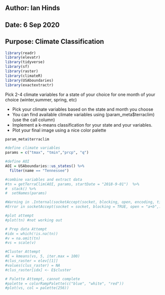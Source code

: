 ## Author: Ian Hinds
## Date: 6 Sep 2020
## Purpose: Climate Classification

```r
library(readr)
library(elevatr)
library(tidyverse)
library(sf)
library(raster)
library(climateR)
library(USAboundaries)
library(exactextractr)
```
Pick 2-4 climate variables for a state of your choice for one month of your choice (winter,summer, spring, etc)

* Pick your climate variables based on the state and month you choose
* You can find available climate variables using (param_meta$terraclim) (use the call column)
* Implement a k-means classification for your state and your variables.
* Plot your final image using a nice color palette

```r
param_meta$terraclim

#define climate variables
params = c("tmax", "tmin","prcp", "q")

#define AOI
AOI = USAboundaries::us_states() %>% 
  filter(name == "Tennessee") 

#combine variables and extract data
#tn = getTerraClim(AOI, params, startDate = "2018-9-01")  %>%
#  stack() %>% 
#  setNames(params) 

#Warning in .Internal(socketAccept(socket, blocking, open, encoding, timeout)) :closing unused connection 125 (<-GIS5050two.utk.tennessee.edu:11091)
#Error in socketAccept(socket = socket, blocking = TRUE, open = "a+b",: all connections are in use

#plot attempt
#plot(tn) #not working out

# Prep data Attempt
#idx = which(!is.na(tn))
#v = na.omit(tn)
#vs = scale(v)

#Cluster Attempt
#E = kmeans(vs, 5, iter.max = 100)
#clus_raster = elev[[1]]
#values(clus_raster) = NA
#clus_raster[idx] <- E$cluster

# Palette Attempt, cannot complete
#palette = colorRampPalette(c("blue", "white", "red"))
#plot(vs, col = palette(256))

```

